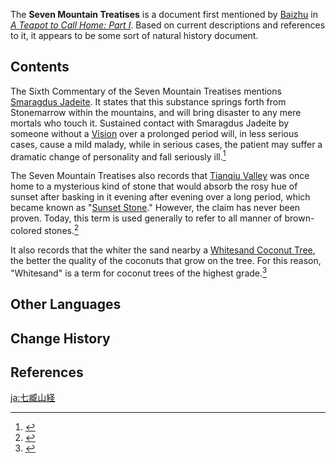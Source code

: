 {{Terminology Infobox
|type         = Lore
|region       = Liyue
}}
The '''Seven Mountain Treatises''' is a document first mentioned by [[Baizhu]] in ''[[A Teapot to Call Home: Part I]]''. Based on current descriptions and references to it, it appears to be some sort of natural history document.

==Contents==
The Sixth Commentary of the Seven Mountain Treatises mentions [[Smaragdus Jadeite]]. It states that this substance springs forth from Stonemarrow within the mountains, and will bring disaster to any mere mortals who touch it. Sustained contact with Smaragdus Jadeite by someone without a [[Vision]] over a prolonged period will, in less serious cases, cause a mild malady, while in serious cases, the patient may suffer a dramatic change of personality and fall seriously ill.<ref>{{Ref/Quest|A Teapot to Call Home: Part I}}</ref>

The Seven Mountain Treatises also records that [[Tianqiu Valley]] was once home to a mysterious kind of stone that would absorb the rosy hue of sunset after basking in it evening after evening over a long period, which became known as "[[Sunset Stone]]." However, the claim has never been proven. Today, this term is used generally to refer to all manner of brown-colored stones.<ref>{{Ref/Item|Sunset Stone}}</ref>

It also records that the whiter the sand nearby a [[Whitesand Coconut Tree]], the better the quality of the coconuts that grow on the tree. For this reason, "Whitesand" is a term for coconut trees of the highest grade.<ref>{{Ref/Furnishing|Whitesand Coconut Tree}}</ref>

==Other Languages==
{{Other Languages
|en       = Seven Mountain Treatises
|zhs      = 七臧山经
|zhs_rm   = Qīzāngshān-jīng<ref name="ZHreading">{{Ref/Quest|A Teapot to Call Home: Part I|note=Chinese Voice-over}}</ref>
|zht      = 七臧山經
|zht_rm   = Qīzāngshān-jīng<ref name="ZHreading" />
|zh_tl    = The Classic of the Seven Fine Mountains
|ja       = 七臧山経
|ja_rm    = Shichizousan-kei<ref>{{Ref/Quest|A Teapot to Call Home: Part I|note=Japanese Voice-Over}}</ref>
|ja_tl    = The Classic of the Seven Fine Mountains{{Sino|ja}}
|ko       = {{tt|칠장산경|七臧山經}}
|ko_rm    = Chiljangsan-gyeong
|ko_tl    = The Classic of the Seven Fine Mountains{{Sino|ko}}
|es       = Tratados de las siete montañas
|es_tl    = Treatises of the Seven Mountains
|fr       = Traité des sept montagnes
|fr_tl    = Treatise of the Seven Mountains
|ru       = Семи горные трактаты
|ru_tl    = Seven Mountain Treatises
|th       = ตำราเจ็ดเทือกเขา
|th_rm    = Tamra Chet Thueakkhao
|th_tl    = Seven Mountain Treatises
|vi       = {{tt|Thất Tàng Sơn Kinh|七臧山经}}
|vi_tl    = The Classic of the Seven Fine Mountains{{Sino|vi}}
|de       = Enzyklopädie der sieben Berge
|de_tl    = Encyclopedia of the Seven Mountains
|id       = Kitab Tujuh Gunung
|id_tl    = Seven Mountain Treatises
|pt       = Sete Tratados da Montanha
|pt_tl    = Seven Treatises of the Mountains
|tr       = 
|tr_tl    = 
|it       = 
|it_tl    = 
}}

==Change History==
{{Change History|introduced=1.5}}

==References==
{{Reflist|2}}

[[ja:七臧山経]]